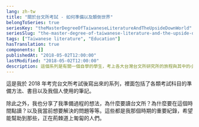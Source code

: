 ```yaml
---
lang: zh-tw
title: "關於台文所考試 - 如何準備以及顛倒世界"
belongToSeries: true
seriesKey: "theMasterDegreeOfTaiwaneseLiteratureAndTheUpsideDownWorld"
seriesSlug: "the-master-degree-of-taiwanese-literature-and-the-upside-down-world"
tags: ["Taiwanese literature", "Education"]
hasTranslation: true
components: []
publishedAt: "2018-05-02T12:00:00"
lastModified: "2018-05-02T12:00:00"
description: 這個系列是有關一個自學的學生，考上各大台灣台文所研究所的旅程與其中的小撇步
---
```


這是我於 2018 年考完台文所考試後寫出來的系列，裡面包括了各類考試科目的準備方法、書目以及我個人使用的筆記。

除此之外，我也分享了我準備過程的想法，為什麼要讀台文所？為什麼要在這個時間點讀？以及我當前想要解決的問題等等。這些都是我那個時期的重要紀錄，希望能幫助到那些，正在荊棘道上匍匐的人們。



